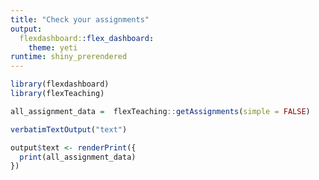 ```yaml
---
title: "Check your assignments"
output: 
  flexdashboard::flex_dashboard:
    theme: yeti
runtime: shiny_prerendered
---
```


```r
library(flexdashboard)
library(flexTeaching)

all_assignment_data =  flexTeaching::getAssignments(simple = FALSE)

```

```r
verbatimTextOutput("text")
```

```r
output$text <- renderPrint({
  print(all_assignment_data)
})
```
